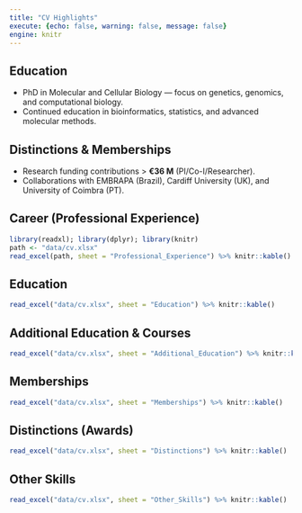 ```yaml
---
title: "CV Highlights"
execute: {echo: false, warning: false, message: false}
engine: knitr
---
```



## Education
- PhD in Molecular and Cellular Biology — focus on genetics, genomics, and computational biology.
- Continued education in bioinformatics, statistics, and advanced molecular methods.


## Distinctions & Memberships
- Research funding contributions > **€36 M** (PI/Co-I/Researcher).  
- Collaborations with EMBRAPA (Brazil), Cardiff University (UK), and University of Coimbra (PT).

## Career (Professional Experience)
```r
library(readxl); library(dplyr); library(knitr)
path <- "data/cv.xlsx"
read_excel(path, sheet = "Professional_Experience") %>% knitr::kable()
```

## Education
```r
read_excel("data/cv.xlsx", sheet = "Education") %>% knitr::kable()
```

## Additional Education & Courses
```r
read_excel("data/cv.xlsx", sheet = "Additional_Education") %>% knitr::kable()
```

## Memberships
```r
read_excel("data/cv.xlsx", sheet = "Memberships") %>% knitr::kable()
```

## Distinctions (Awards)
```r
read_excel("data/cv.xlsx", sheet = "Distinctions") %>% knitr::kable()
```

## Other Skills
```r
read_excel("data/cv.xlsx", sheet = "Other_Skills") %>% knitr::kable()
```
